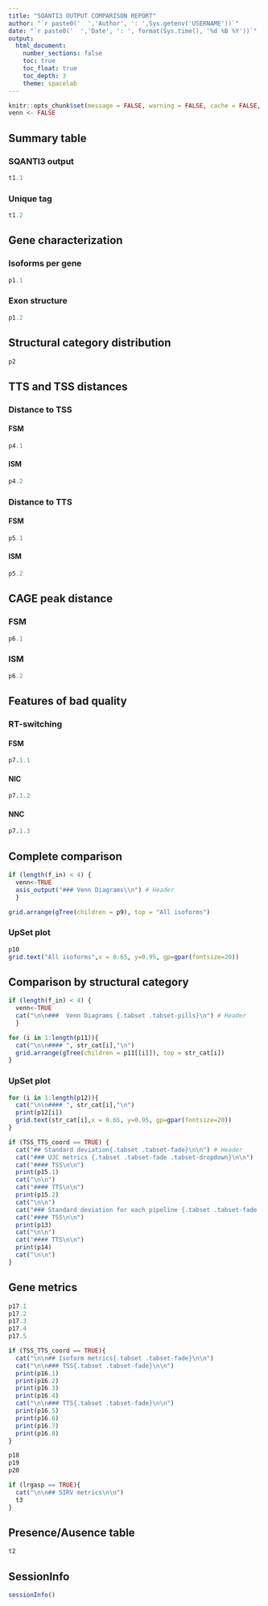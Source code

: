 ```yaml
---
title: "SQANTI3 OUTPUT COMPARISON REPORT"
author: "`r paste0('  ','Author', ': ',Sys.getenv('USERNAME'))`"
date: "`r paste0('  ','Date', ': ', format(Sys.time(), '%d %B %Y'))`"
output:
  html_document:
    number_sections: false
    toc: true
    toc_float: true
    toc_depth: 3
    theme: spacelab
---
```


<!-- Basic setting -->

```r
knitr::opts_chunk$set(message = FALSE, warning = FALSE, cache = FALSE, echo = FALSE)
venn <- FALSE
```

<!-- Summary generation -->

## Summary table {.tabset .tabset-fade}

### SQANTI3 output

```r
t1.1
```

### Unique tag

```r
t1.2
```

<!-- Plot generation -->

## Gene characterization {.tabset .tabset-fade}

### Isoforms per gene

```r
p1.1
```

### Exon structure

```r
p1.2
```


## Structural category distribution

```r
p2
```

<!-- ADD ## Splice Junction Characterization -->

## TTS and TSS distances {.tabset .tabset-fade}

### Distance to TSS {.tabset .tabset-fade .tabset-dropdown}

#### FSM

```r
p4.1
```

#### ISM

```r
p4.2
```

### Distance to TTS {.tabset .tabset-fade .tabset-dropdown}

#### FSM

```r
p5.1
```

#### ISM

```r
p5.2
```

## CAGE peak distance {.tabset .tabset-fade .tabset-dropdown}

### FSM

```r
p6.1
```

### ISM

```r
p6.2
```

## Features of bad quality {.tabset .tabset-fade}

### RT-switching {.tabset .tabset-fade .tabset-dropdown}

#### FSM

```r
p7.1.1
```

#### NIC

```r
p7.1.2
```

#### NNC

```r
p7.1.3
```

<!-- ADD ## Features of good quality -->

## Complete comparison {.tabset .tabset-fade}

<!-- Print or not Venn Diagrams -->

```r
if (length(f_in) < 4) {
  venn<-TRUE
  asis_output("### Venn Diagrams\\n") # Header
  }
```

```r
grid.arrange(gTree(children = p9), top = "All isoforms")
```

### UpSet plot

```r
p10
grid.text("All isoforms",x = 0.65, y=0.95, gp=gpar(fontsize=20))
```

<!-- By structural category -->

## Comparison by structural category

<!-- Print or not Venn Diagrams -->

```r
if (length(f_in) < 4) {
  venn<-TRUE
  cat("\n\n###  Venn Diagrams {.tabset .tabset-pills}\n") # Header
  }
```

```r
for (i in 1:length(p11)){
  cat("\n\n#### ", str_cat[i],"\n")
  grid.arrange(gTree(children = p11[[i]]), top = str_cat[i])
}
```

### UpSet plot {.tabset .tabset-fade}

```r
for (i in 1:length(p12)){
  cat("\n\n#### ", str_cat[i],"\n")
  print(p12[i])
  grid.text(str_cat[i],x = 0.65, y=0.95, gp=gpar(fontsize=20))
}
```

<!-- Print or not TSS and TSS coords stats -->

```r
if (TSS_TTS_coord == TRUE) {
  cat("## Standard deviation{.tabset .tabset-fade}\n\n") # Header
  cat("### UJC metrics {.tabset .tabset-fade .tabset-dropdown}\n\n")
  cat("#### TSS\n\n")
  print(p15.1)
  cat("\n\n")
  cat("#### TTS\n\n")
  print(p15.2)
  cat("\n\n")
  cat("### Standard deviation for each pipeline {.tabset .tabset-fade .tabset-dropdown}\n\n")
  cat("#### TSS\n\n")
  print(p13)
  cat("\n\n")
  cat("#### TTS\n\n")
  print(p14)
  cat("\n\n")
}

```

## Gene metrics{.tabset .tabset-fade}

```r
p17.1
p17.2
p17.3
p17.4
p17.5
```

```r
if (TSS_TTS_coord == TRUE){
  cat("\n\n## Isoform metrics{.tabset .tabset-fade}\n\n")
  cat("\n\n### TSS{.tabset .tabset-fade}\n\n")
  print(p16.1)
  print(p16.2)
  print(p16.3)
  print(p16.4)
  cat("\n\n### TTS{.tabset .tabset-fade}\n\n")
  print(p16.5)
  print(p16.6)
  print(p16.7)
  print(p16.8)
}
```

```r
p18
p19
p20
```



```r
if (lrgasp == TRUE){
  cat("\n\n## SIRV metrics\n\n")
  t3
}
```


## Presence/Ausence table

```r
t2
```

## SessionInfo

```r
sessionInfo()
```
